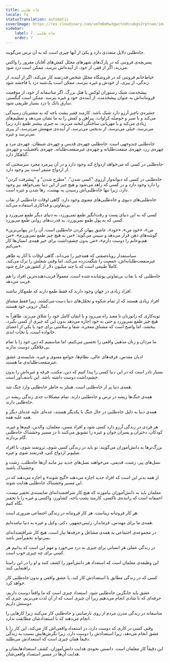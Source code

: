 ```yaml
---
title: جاه طلبی
locale: fa
statusTranslation: automatic
coverImage: https://res.cloudinary.com/xmfm6mhw3gwctndtcubgx2rptnae/image/upload/v1740337243/small_cover_educacion_fundamental_a051170f1c.webp
sidebar:
    label: 7. جاه طلبی
    order: 7
---
```

جاه‌طلبی دلایل متعددی دارد و یکی از آنها چیزی است که به آن ترس می‌گویند.

پسربچه‌ی فروتنی که در پارک‌های شهرهای مجلل کفش‌های آقایان مغرور را واکس می‌زند، اگر از فقر، از خود، از آینده‌اش بترسد، ممکن است دزد شود.

خیاط‌خانم فروتنی که در فروشگاه مجللِ شخص قدرتمند کار می‌کند، اگر از آینده، از زندگی، از پیری، از خودش و غیره بترسد، ممکن است یک‌شبه دزد یا فاحشه شود.

پیشخدمت شیک رستوران لوکس یا هتل بزرگ، اگر متاسفانه از خود، از موقعیت فروتنانه‌اش به عنوان پیشخدمت، از آینده‌ی خود و غیره بترسد، ممکن است گنگستر، سارق بانک یا دزد بسیار ظریفی شود.

حشره‌ی ناچیز آرزو دارد شیک باشد. کارمند فقیر پشت باجه که به مشتریان رسیدگی می‌کند و با صبر و حوصله کراوات، پیراهن و کفش را به ما نشان می‌دهد و تعظیم‌های زیادی می‌کند و با مهربانی ساختگی لبخند می‌زند، به چیزی بیشتر طمع دارد زیرا می‌ترسد، خیلی می‌ترسد، از بدبختی می‌ترسد، از آینده‌ی مبهمش می‌ترسد، از پیری می‌ترسد و غیره.

جاه‌طلبی چندوجهی است. جاه‌طلبی چهره‌ی قدیس و چهره‌ی شیطان، چهره‌ی مرد و چهره‌ی زن، چهره‌ی منفعت‌طلبانه و چهره‌ی غیرمنفعت‌طلبانه، چهره‌ی بافضیلت و چهره‌ی گناهکار دارد.

جاه‌طلبی در کسی که می‌خواهد ازدواج کند وجود دارد و در آن پیرمرد مجرد سرسختی که از ازدواج متنفر است نیز وجود دارد.

جاه‌طلبی در کسی که دیوانه‌وار آرزوی "کسی شدن"، "مطرح شدن" و "پیشرفت کردن" را دارد وجود دارد و در کسی که زاهد می‌شود و هیچ چیز از این دنیا نمی‌خواهد نیز وجود دارد، زیرا تنها جاه‌طلبی‌اش رسیدن به بهشت، رها شدن و غیره است.

جاه‌طلبی‌های دنیوی و جاه‌طلبی‌های معنوی وجود دارد. گاهی اوقات جاه‌طلبی از نقاب بی‌تفاوتی و فداکاری استفاده می‌کند.

کسی که به این دنیای پست و رقت‌انگیز طمع نمی‌ورزد، به دنیای دیگر طمع می‌ورزد و کسی که به پول طمع نمی‌ورزد، به قدرت‌های روانی طمع می‌ورزد.

«من»، «خودِ من»، «خود»، عاشق پنهان کردن جاه‌طلبی است، آن را در پنهانی‌ترین گوشه‌های ذهن قرار می‌دهد و سپس می‌گوید: «من به هیچ چیز طمع نمی‌ورزم»، «من هم‌نوعانم را دوست دارم»، «من بدون چشم‌داشت برای خیر همه‌ی انسان‌ها کار می‌کنم».

سیاستمدار روباه‌صفتی که همه‌چیز را می‌داند، گاهی اوقات با آثار به ظاهر غیرمنفعت‌طلبانه‌اش، جمعیت را شگفت‌زده می‌کند، اما وقتی شغلش را ترک می‌کند، کاملاً طبیعی است که با چند میلیون دلار از کشورش خارج شود.

جاه‌طلبی که با نقاب بی‌تفاوتی پوشانده شده است، معمولاً فریب‌دهنده‌ترین افراد را هم فریب می‌دهد.

افراد زیادی در جهان وجود دارند که فقط طمع دارند که طمع‌کار نباشند.

افراد زیادی هستند که از تمام شکوه و تجمّل‌های دنیا دست می‌کشند، زیرا فقط مشتاق کمال درونی خود هستند.

توبه‌کاری که زانو‌زنان تا معبد راه می‌رود و با ایمان کامل خود را شلاق می‌زند، ظاهراً به هیچ چیز طمع نمی‌ورزد و حتی به خود اجازه می‌دهد بدون این که چیزی از کسی بگیرد، ببخشد، اما واضح است که مشتاق معجزه، شفا و سلامتی برای خود یا یکی از اعضای خانواده است، یا نجات ابدی.

ما مردان و زنان مذهبی واقعی را تحسین می‌کنیم، اما متاسفیم که دین خود را با تمام بی‌علاقگی دوست ندارند.

ادیان مقدس، فرقه‌های عالی، نظام‌ها، جوامع معنوی و غیره، شایسته‌ی عشق غیرمنفعت‌طلبانه‌ی ما هستند.

بسیار نادر است که در این دنیا کسی را پیدا کنیم که دین، مکتب، فرقه و غیره‌اش را بدون چشم‌داشت دوست داشته باشد. این تاسف‌آور است.

همه‌ی دنیا پر از جاه‌طلبی است. هیتلر به خاطر جاه‌طلبی وارد جنگ شد.

همه‌ی جنگ‌ها ریشه در ترس و جاه‌طلبی دارند. تمام مشکلات جدی زندگی ریشه در جاه‌طلبی دارند.

همه‌ی دنیا به دلیل جاه‌طلبی در حال جنگ با یکدیگر هستند، عده‌ای علیه عده‌ای دیگر و همه علیه همه.

هر فردی در زندگی آرزو دارد کسی شود و افراد مسن، معلمان، والدین، قیم‌ها و غیره، کودکان، دختران و پسران جوان و غیره را تشویق می‌کنند تا در مسیر وحشتناک جاه‌طلبی گام بردارند.

بزرگ‌ترها به دانش‌آموزان می‌گویند: تو باید در زندگی کسی شوی، ثروتمند شوی، با افراد میلیونر ازدواج کنی، قدرتمند شوی و غیره.

نسل‌های پیر، زشت، قدیمی، می‌خواهند نسل‌های جدید نیز مانند آن‌ها جاه‌طلب، زشت و وحشتناک باشند.

از همه بدتر این است که افراد جدید اجازه می‌دهند «گیج شوند» و اجازه می‌دهند که در این مسیر وحشتناک جاه‌طلبی هدایت شوند.

معلمان باید به دانش‌آموزان بیاموزند که هیچ کار شرافتمندانه‌ای شایسته‌ی تحقیر نیست، احمقانه است که راننده‌ی تاکسی، کارمند پشت باجه، کشاورز، واکسی و غیره را با تحقیر نگاه کنیم.

هر کار فروتنانه زیباست. هر کار فروتنانه در زندگی اجتماعی ضروری است.

همه‌ی ما برای مهندس، فرماندار، رئیس‌جمهور، دکتر، وکیل و غیره به دنیا نیامده‌ایم.

در مجموعه‌ی اجتماعی به همه‌ی مشاغل و حرفه‌ها نیاز است، هیچ کار شرافتمندانه‌ای نمی‌تواند تحقیرآمیز باشد.

در زندگی عملی هر انسانی برای چیزی به درد می‌خورد و مهم این است که بدانیم هر کسی برای چه چیزی خوب است.

این وظیفه‌ی معلمان است که استعداد هر دانش‌آموز را کشف کنند و او را در این راستا راهنمایی کنند.

کسی که در زندگی مطابق با استعدادش کار کند، با عشق واقعی و بدون جاه‌طلبی کار خواهد کرد.

عشق باید جایگزین جاه‌طلبی شود. استعداد چیزی است که ما واقعاً دوست داریم، حرفه‌ای که با شادی انجام می‌دهیم زیرا آن چیزی است که از آن لذت می‌بریم، چیزی که دوستش داریم.

متاسفانه در زندگی مدرن مردم از روی نارضایتی و جاه‌طلبی کار می‌کنند زیرا کارهایی را انجام می‌دهند که با استعدادشان مطابقت ندارد.

وقتی کسی در کاری که دوست دارد، در استعداد واقعی‌اش کار می‌کند، این کار را با عشق انجام می‌دهد، زیرا استعدادش را دوست دارد، زیرا نگرش‌هایش نسبت به زندگی دقیقاً همان چیزی است که استعدادش می‌طلبد.

این دقیقاً کار معلمان است. دانستن نحوه‌ی هدایت دانش‌آموزان، کشف استعدادهایشان و هدایت آن‌ها در مسیر استعداد واقعی‌شان.

